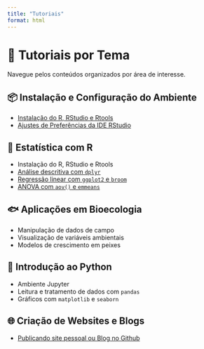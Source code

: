 ```yaml
---
title: "Tutoriais"
format: html
---
```


# 📘 Tutoriais por Tema

Navegue pelos conteúdos organizados por área de interesse.

## 📦 Instalação e Configuração do Ambiente

-   [Instalação do R, RStudio e Rtools](posts/instalacao-r-rtools/index.qmd)
-   [Ajustes de Preferências da IDE RStudio](posts/preferencias-rstudio/index.qmd)

## 🧪 Estatística com R

-   Instalação do R, RStudio e Rtools
-   [Análise descritiva com `dplyr`](posts/analise-descritiva/index.qmd)
-   [Regressão linear com `ggplot2` e `broom`](posts/regressao-linear/index.qmd)
-   [ANOVA com `aov()` e `emmeans`](posts/anova/index.qmd)

## 🐟 Aplicações em Bioecologia

-   Manipulação de dados de campo
-   Visualização de variáveis ambientais
-   Modelos de crescimento em peixes

## 🧬 Introdução ao Python

-   Ambiente Jupyter
-   Leitura e tratamento de dados com `pandas`
-   Gráficos com `matplotlib` e `seaborn`

## 🌐 Criação de Websites e Blogs

-   [Publicando site pessoal ou Blog no Github](posts/publicando-site-github/index.qmd)
